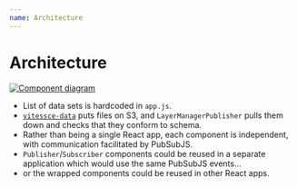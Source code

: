 ```yaml
---
name: Architecture
---
```


# Architecture

[<img alt="Component diagram" src="https://docs.google.com/drawings/d/e/2PACX-1vSoB3YGPxOTKnFOpYHeHX4JruHnibGXruM36uAZtuvPQNM3a7F4uS3q4b5jwGNQ6TJ7bQ9IPB32rdle/pub?w=650"/>](https://docs.google.com/drawings/d/1vS6wP1vs5QepLhXGDRww7LR505HJ-aIqnGn9O19f6xg/edit)

- List of data sets is hardcoded in `app.js`.
- [`vitessce-data`](https://github.com/hms-dbmi/vitessce-data) puts files on S3, and `LayerManagerPublisher` pulls them down and checks that they conform to schema.
- Rather than being a single React app, each component is independent, with communication facilitated by PubSubJS.
- `Publisher`/`Subscriber` components could be reused in a separate application which would use the same PubSubJS events...
- or the wrapped components could be reused in other React apps.
